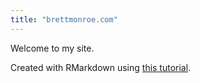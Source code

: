 ```yaml
---
title: "brettmonroe.com"
---
```


Welcome to my site.

Created with RMarkdown using [this tutorial](http://nickstrayer.me/RMarkdown_Sites_tutorial/).